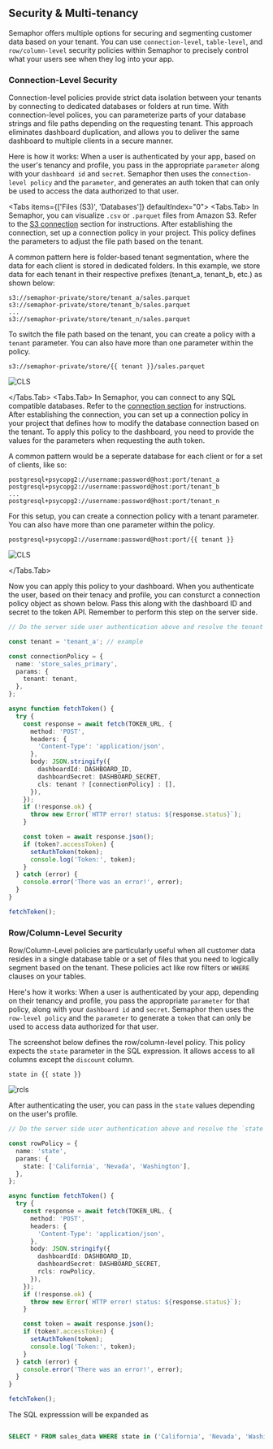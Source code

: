 
## Security & Multi-tenancy

Semaphor offers multiple options for securing and segmenting customer data based on your tenant. You can use `connection-level`, `table-level`, and `row/column-level` security policies within Semaphor to precisely control what your users see when they log into your app.

### Connection-Level Security

Connection-level policies provide strict data isolation between your tenants by connecting to dedicated databases or folders at run time. With connection-level polices, you can parameterize parts of your database strings and file paths depending on the requesting tenant. This approach eliminates dashboard duplication, and allows you to deliver the same dashboard to multiple clients in a secure manner.

Here is how it works: When a user is authenticated by your app, based on the user's tenancy and profile, you pass in the appropriate `parameter` along with your `dashboard id` and `secret`. Semaphor then uses the `connection-level policy` and the `parameter`, and generates an auth token that can only be used to access the data authorized to that user.

<Tabs items={['Files (S3)', 'Databases']} defaultIndex="0">
  <Tabs.Tab>
In Semaphor, you can visualize `.csv` or `.parquet` files from Amazon S3. Refer to the [S3 connection](http://docs.semaphor.cloud/connections#amazon-s3) section for instructions. After establishing the connection, set up a connection policy in your project. This policy defines the parameters to adjust the file path based on the tenant.

A common pattern here is folder-based tenant segmentation, where the data for each client is stored in dedicated folders. In this example, we store data for each tenant in their respective prefixes (tenant_a, tenant_b, etc.) as shown below:

```
s3://semaphor-private/store/tenant_a/sales.parquet
s3://semaphor-private/store/tenant_b/sales.parquet
...
s3://semaphor-private/store/tenant_n/sales.parquet

```

To switch the file path based on the tenant, you can create a policy with a `tenant` parameter. You can also have more than one parameter within the policy.

`s3://semaphor-private/store/{{ tenant }}/sales.parquet`

![CLS](pages/concepts/security_images/cls_file.png)

</Tabs.Tab>
 <Tabs.Tab>
In Semaphor, you can connect to any SQL compatible databases. Refer to the [connection section](https://docs.semaphor.cloud/connections) for instructions. After establishing the connection, you can set up a connection policy in your project that defines how to modify the database connection based on the tenant. To apply this policy to the dashboard, you need to provide the values for the parameters when requesting the auth token.

A common pattern would be a seperate database for each client or for a set of clients, like so:

```
postgresql+psycopg2://username:password@host:port/tenant_a
postgresql+psycopg2://username:password@host:port/tenant_b
...
postgresql+psycopg2://username:password@host:port/tenant_n
```

For this setup, you can create a connection policy with a tenant parameter. You can also have more than one parameter within the policy.

`postgresql+psycopg2://username:password@host:port/{{ tenant }}`

![CLS](pages/concepts/security_images/cls_db.png)

  </Tabs.Tab>
  
</Tabs>

Now you can apply this policy to your dashboard. When you authenticate the user, based on their tenacy and profile, you can consturct a connection policy object as shown below. Pass this along with the dashboard ID and secret to the token API. Remember to perform this step on the server side.

```ts {5-10, 22} filename="server-side.ts"
// Do the server side user authentication above and resolve the tenant param

const tenant = 'tenant_a'; // example

const connectionPolicy = {
  name: 'store_sales_primary',
  params: {
    tenant: tenant,
  },
};

async function fetchToken() {
  try {
    const response = await fetch(TOKEN_URL, {
      method: 'POST',
      headers: {
        'Content-Type': 'application/json',
      },
      body: JSON.stringify({
        dashboardId: DASHBOARD_ID,
        dashboardSecret: DASHBOARD_SECRET,
        cls: tenant ? [connectionPolicy] : [],
      }),
    });
    if (!response.ok) {
      throw new Error(`HTTP error! status: ${response.status}`);
    }

    const token = await response.json();
    if (token?.accessToken) {
      setAuthToken(token);
      console.log('Token:', token);
    }
  } catch (error) {
    console.error('There was an error!', error);
  }
}

fetchToken();
```

### Row/Column-Level Security

Row/Column-Level policies are particularly useful when all customer data resides in a single database table or a set of files that you need to logically segment based on the tenant. These policies act like row filters or `WHERE` clauses on your tables.

Here's how it works: When a user is authenticated by your app, depending on their tenancy and profile, you pass the appropriate `parameter` for that policy, along with your `dashboard id` and `secret`. Semaphor then uses the `row-level policy` and the `parameter` to generate a `token` that can only be used to access data authorized for that user.

The screenshot below defines the row/column-level policy. This policy expects the `state` parameter in the SQL expression. It allows access to all columns except the `discount` column.

`state in {{ state }}`

![rcls](pages/concepts/security_images/rcls.png)

After authenticating the user, you can pass in the `state` values depending on the user's profile.

```ts {5-10, 22} filename="server-side.ts"
// Do the server side user authentication above and resolve the `state` parameter.

const rowPolicy = {
  name: 'state',
  params: {
    state: ['California', 'Nevada', 'Washington'],
  },
};

async function fetchToken() {
  try {
    const response = await fetch(TOKEN_URL, {
      method: 'POST',
      headers: {
        'Content-Type': 'application/json',
      },
      body: JSON.stringify({
        dashboardId: DASHBOARD_ID,
        dashboardSecret: DASHBOARD_SECRET,
        rcls: rowPolicy,
      }),
    });
    if (!response.ok) {
      throw new Error(`HTTP error! status: ${response.status}`);
    }

    const token = await response.json();
    if (token?.accessToken) {
      setAuthToken(token);
      console.log('Token:', token);
    }
  } catch (error) {
    console.error('There was an error!', error);
  }
}

fetchToken();
```

The SQL expresssion will be expanded as

```sql

SELECT * FROM sales_data WHERE state in ('California', 'Nevada', 'Washington')

```
